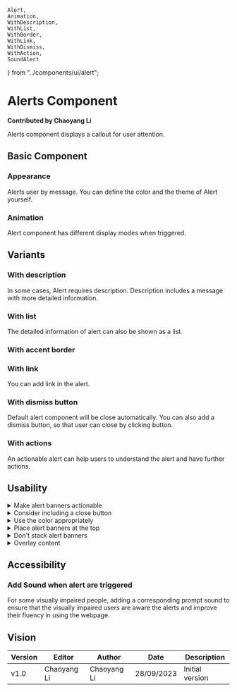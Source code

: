     Alert,
    Animation,
    WithDescription,
    WithList,
    WithBorder,
    WithLink,
    WithDismiss,
    WithAction,
    SoundAlert
} from "../components/ui/alert";

# Alerts Component

**Contributed by Chaoyang Li**

Alerts component displays a callout for user attention.

## Basic Component

### Appearance
Alerts user by message. You can define the color and the theme of Alert yourself.
<Alert />

### Animation
Alert component has different display modes when triggered.
<Animation />

## Variants

### With description
In some cases, Alert requires description. Description includes a message with more detailed information.
<WithDescription />

### With list
The detailed information of alert can also be shown as a list.
<WithList />

### With accent border
<WithBorder />

### With link
You can add link in the alert.
<WithLink />

### With dismiss button
Default alert component will be close automatically. You can also add a dismiss button, so that user can close by clicking button.
<WithDismiss />

### With actions
An actionable alert can help users to understand the alert and have further actions.
<WithAction />

## Usability

<details>
    <summary>Make alert banners actionable</summary>
    Whenever possible, add action button if there's a way for a user to quickly address the issue associated with an alert.
</details>

<details>
    <summary>Consider including a close button</summary>
    The close button is optional, depending on context. Consider adding one to let a user easily dismiss the alert.
</details>

<details>
    <summary>Use the color appropriately</summary>
    Don’t use yellow or orange colors for errors because the contrast is not accessible.
    If you need to show a “notice” message or other non-critical communication, use the blue (informative) semantic color options. Reserve the red (negative) option only for errors that directly interrupt or block a user’s experience — not for nice-to-know information.
</details>

<details>
    <summary>Place alert banners at the top</summary>
    Alert banners should appear at the top of a page.
</details>

<details>
    <summary>Don't stack alert banners</summary>
    Don't show multiple alert banners at the same time. If a new alert appears with a higher priority message, it should replace an existing alert of lesser importance until the higher priority one has been addressed.
</details>

<details>
    <summary>Overlay content</summary>
    Overlay an alert when it's expected to fade in and out without impacting the content underneath it, and when it's not hiding any important actions or information by being there. An alert should only overlay content if it is dismissible.
</details>

## Accessibility

### Add Sound when alert are triggered
For some visually impaired people, adding a corresponding prompt sound to ensure that the visually impaired users are aware the alerts and improve their fluency in using the webpage.
<SoundAlert />

## Vision
| Version | Editor      | Author      | Date       | Description     |
|---------|-------------|-------------|------------|-----------------|
| v1.0    | Chaoyang Li | Chaoyang Li | 28/09/2023 | Initial version |
